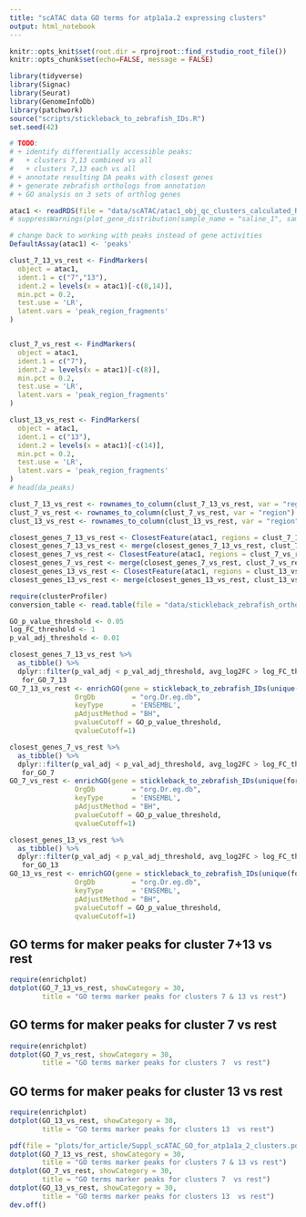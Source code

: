 ```yaml
---
title: "scATAC data GO terms for atp1a1a.2 expressing clusters"
output: html_notebook
---
```


```r
knitr::opts_knit$set(root.dir = rprojroot::find_rstudio_root_file())
knitr::opts_chunk$set(echo=FALSE, message = FALSE)
```

```r
library(tidyverse)
library(Signac)
library(Seurat)
library(GenomeInfoDb)
library(patchwork)
source("scripts/stickleback_to_zebrafish_IDs.R")
set.seed(42)
```

```r
# TODO:
# + identify differentially accessible peaks:
#   + clusters 7,13 combined vs all
#   + clusters 7,13 each vs all
# + annotate resulting DA peaks with closest genes
# + generate zebrafish orthologs from annotation
# + GO analysis on 3 sets of orthlog genes
```


```r
atac1 <- readRDS(file = "data/scATAC/atac1_obj_qc_clusters_calculated_RNA.rds")
# suppressWarnings(plot_gene_distribution(sample_name = "saline_1", sample_obj = atac1))
```

```r
# change back to working with peaks instead of gene activities
DefaultAssay(atac1) <- 'peaks'

clust_7_13_vs_rest <- FindMarkers(
  object = atac1,
  ident.1 = c("7","13"),
  ident.2 = levels(x = atac1)[-c(8,14)],
  min.pct = 0.2,
  test.use = 'LR',
  latent.vars = 'peak_region_fragments'
)


clust_7_vs_rest <- FindMarkers(
  object = atac1,
  ident.1 = c("7"),
  ident.2 = levels(x = atac1)[-c(8)],
  min.pct = 0.2,
  test.use = 'LR',
  latent.vars = 'peak_region_fragments'
)

clust_13_vs_rest <- FindMarkers(
  object = atac1,
  ident.1 = c("13"),
  ident.2 = levels(x = atac1)[-c(14)],
  min.pct = 0.2,
  test.use = 'LR',
  latent.vars = 'peak_region_fragments'
)
# head(da_peaks)
```



```r
clust_7_13_vs_rest <- rownames_to_column(clust_7_13_vs_rest, var = "region")
clust_7_vs_rest <- rownames_to_column(clust_7_vs_rest, var = "region")
clust_13_vs_rest <- rownames_to_column(clust_13_vs_rest, var = "region")
```


```r
closest_genes_7_13_vs_rest <- ClosestFeature(atac1, regions = clust_7_13_vs_rest$region)
closest_genes_7_13_vs_rest <- merge(closest_genes_7_13_vs_rest, clust_7_13_vs_rest, by.x = "query_region", by.y = "region")
closest_genes_7_vs_rest <- ClosestFeature(atac1, regions = clust_7_vs_rest$region)
closest_genes_7_vs_rest <- merge(closest_genes_7_vs_rest, clust_7_vs_rest, by.x = "query_region", by.y = "region")
closest_genes_13_vs_rest <- ClosestFeature(atac1, regions = clust_13_vs_rest$region)
closest_genes_13_vs_rest <- merge(closest_genes_13_vs_rest, clust_13_vs_rest, by.x = "query_region", by.y = "region")
```

```r
require(clusterProfiler)
conversion_table <- read.table(file = "data/stickleback_zebrafish_orthologs.tsv", sep = "\t", header = TRUE)

GO_p_value_threshold <- 0.05
log_FC_threshold <- 1
p_val_adj_threshold <- 0.01

closest_genes_7_13_vs_rest %>% 
  as_tibble() %>%
  dplyr::filter(p_val_adj < p_val_adj_threshold, avg_log2FC > log_FC_threshold) ->
   for_GO_7_13 
GO_7_13_vs_rest <- enrichGO(gene = stickleback_to_zebrafish_IDs(unique(for_GO_7_13$gene_id), conversion_table = conversion_table),
                OrgDb         = "org.Dr.eg.db",
                keyType       = 'ENSEMBL',
                pAdjustMethod = "BH",
                pvalueCutoff = GO_p_value_threshold,
                qvalueCutoff=1)

closest_genes_7_vs_rest %>% 
  as_tibble() %>%
  dplyr::filter(p_val_adj < p_val_adj_threshold, avg_log2FC > log_FC_threshold) ->
   for_GO_7 
GO_7_vs_rest <- enrichGO(gene = stickleback_to_zebrafish_IDs(unique(for_GO_7$gene_id), conversion_table = conversion_table),
                OrgDb         = "org.Dr.eg.db",
                keyType       = 'ENSEMBL',
                pAdjustMethod = "BH",
                pvalueCutoff = GO_p_value_threshold,
                qvalueCutoff=1)

closest_genes_13_vs_rest %>% 
  as_tibble() %>%
  dplyr::filter(p_val_adj < p_val_adj_threshold, avg_log2FC > log_FC_threshold) ->
   for_GO_13 
GO_13_vs_rest <- enrichGO(gene = stickleback_to_zebrafish_IDs(unique(for_GO_13$gene_id), conversion_table = conversion_table),
                OrgDb         = "org.Dr.eg.db",
                keyType       = 'ENSEMBL',
                pAdjustMethod = "BH",
                pvalueCutoff = GO_p_value_threshold,
                qvalueCutoff=1)


```

## GO terms for maker peaks for cluster 7+13 vs rest

```r
require(enrichplot)
dotplot(GO_7_13_vs_rest, showCategory = 30,
        title = "GO terms marker peaks for clusters 7 & 13 vs rest")

```

## GO terms for maker peaks for cluster 7 vs rest

```r
require(enrichplot)
dotplot(GO_7_vs_rest, showCategory = 30,
        title = "GO terms marker peaks for clusters 7  vs rest")

```



## GO terms for maker peaks for cluster 13 vs rest

```r
require(enrichplot)
dotplot(GO_13_vs_rest, showCategory = 30,
        title = "GO terms marker peaks for clusters 13  vs rest")

```


```r
pdf(file = "plots/for_article/Suppl_scATAC_GO_for_atp1a1a_2_clusters.pdf", width = 11)
dotplot(GO_7_13_vs_rest, showCategory = 30,
        title = "GO terms marker peaks for clusters 7 & 13 vs rest")
dotplot(GO_7_vs_rest, showCategory = 30,
        title = "GO terms marker peaks for clusters 7  vs rest")
dotplot(GO_13_vs_rest, showCategory = 30,
        title = "GO terms marker peaks for clusters 13  vs rest")
dev.off()
```
